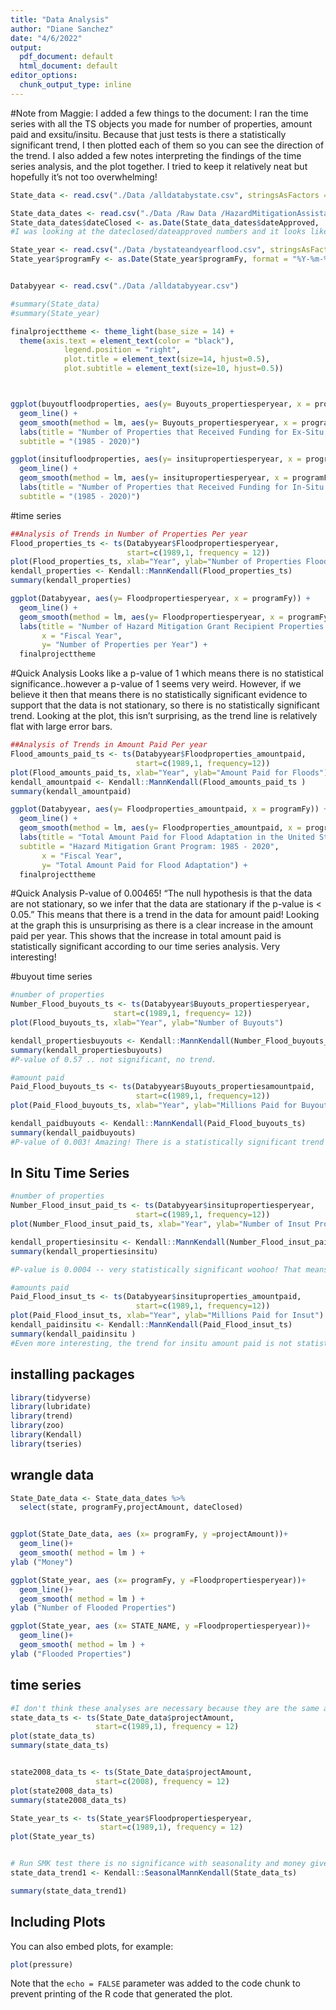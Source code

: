 ```yaml
---
title: "Data Analysis"
author: "Diane Sanchez"
date: "4/6/2022" 
output:
  pdf_document: default
  html_document: default
editor_options:
  chunk_output_type: inline
---
```

#Note from Maggie: 
I added a few things to the document: I ran the time series with all the TS objects you made for number of properties, amount paid and exsitu/insitu. Because that just tests is there a statistically significant trend, I then plotted each of them so you can see the direction of the trend. I also added a few notes interpreting the findings of the time series analysis, and the plot together. I tried to keep it relatively neat but hopefully it's not too overwhelming! 


```r
State_data <- read.csv("./Data /alldatabystate.csv", stringsAsFactors = TRUE)

State_data_dates <- read.csv("./Data /Raw Data /HazardMitigationAssistanceProjects.csv", stringsAsFactors = TRUE)
State_data_dates$dateClosed <- as.Date(State_data_dates$dateApproved,  format = "%Y-%m-%d")
#I was looking at the dateclosed/dateapproved numbers and it looks like a LOT of them say 1970 but then the programFy says all different years - I wonder which one is accurate?

State_year <- read.csv("./Data /bystateandyearflood.csv", stringsAsFactors = TRUE)
State_year$programFy <- as.Date(State_year$programFy, format = "%Y-%m-%d")


Databyyear <- read.csv("./Data /alldatabyyear.csv")

#summary(State_data)
#summary(State_year)

finalprojecttheme <- theme_light(base_size = 14) +
  theme(axis.text = element_text(color = "black"), 
            legend.position = "right",  
            plot.title = element_text(size=14, hjust=0.5), 
            plot.subtitle = element_text(size=10, hjust=0.5))



ggplot(buyoutfloodproperties, aes(y= Buyouts_propertiesperyear, x = programFy)) + 
  geom_line() +
  geom_smooth(method = lm, aes(y= Buyouts_propertiesperyear, x = programFy), color = "coral", show.legend = FALSE)+
  labs(title = "Number of Properties that Received Funding for Ex-Situ Adaptation to Flooding", 
  subtitle = "(1985 - 2020)")

ggplot(insitufloodproperties, aes(y= insitupropertiesperyear, x = programFy)) + 
  geom_line() +
  geom_smooth(method = lm, aes(y= insitupropertiesperyear, x = programFy), color = "coral", show.legend = FALSE)+
  labs(title = "Number of Properties that Received Funding for In-Situ Adaptation to Flooding", 
  subtitle = "(1985 - 2020)")
```




#time series 

```r
##Analysis of Trends in Number of Properties Per year
Flood_properties_ts <- ts(Databyyear$Floodpropertiesperyear, 
                          start=c(1989,1, frequency = 12))
plot(Flood_properties_ts, xlab="Year", ylab="Number of Properties Flooded")
kendall_properties <- Kendall::MannKendall(Flood_properties_ts)
summary(kendall_properties)

ggplot(Databyyear, aes(y= Floodpropertiesperyear, x = programFy)) + 
  geom_line() +
  geom_smooth(method = lm, aes(y= Floodpropertiesperyear, x = programFy), color = "coral", show.legend = FALSE)+
  labs(title = "Number of Hazard Mitigation Grant Recipient Properties 1985 - 2020", 
       x = "Fiscal Year", 
       y= "Number of Properties per Year") +
  finalprojecttheme
```
#Quick Analysis
Looks like a p-value of 1 which means there is no statistical significance..however a p-value of 1 seems very weird. However, if we believe it then that means there is no statistically significant evidence to support that the data is not stationary, so there is no statistically significant trend. Looking at the plot, this isn't surprising, as the trend line is relatively flat with large error bars.

```r
##Analysis of Trends in Amount Paid Per year
Flood_amounts_paid_ts <- ts(Databyyear$Floodproperties_amountpaid, 
                            start=c(1989,1, frequency=12))
plot(Flood_amounts_paid_ts, xlab="Year", ylab="Amount Paid for Floods")
kendall_amountpaid <- Kendall::MannKendall(Flood_amounts_paid_ts )
summary(kendall_amountpaid)

ggplot(Databyyear, aes(y= Floodproperties_amountpaid, x = programFy)) + 
  geom_line() +
  geom_smooth(method = lm, aes(y= Floodproperties_amountpaid, x = programFy), color = "coral", show.legend = FALSE)+
  labs(title = "Total Amount Paid for Flood Adaptation in the United States",
  subtitle = "Hazard Mitigation Grant Program: 1985 - 2020", 
       x = "Fiscal Year", 
       y= "Total Amount Paid for Flood Adaptation") +
  finalprojecttheme

```
#Quick Analysis
P-value of 0.00465! "The null hypothesis is that the data are not stationary, so we infer that the data are stationary if the p-value is < 0.05." This means that there is a trend in the data for amount paid! Looking at the graph this is unsurprising as there is a clear increase in the amount paid per year. This shows that the increase in total amount paid is statistically significant according to our time series analysis. Very interesting! 


#buyout time series 
```r
#number of properties 
Number_Flood_buyouts_ts <- ts(Databyyear$Buyouts_propertiesperyear, 
                       start=c(1989,1, frequency= 12))
plot(Flood_buyouts_ts, xlab="Year", ylab="Number of Buyouts")

kendall_propertiesbuyouts <- Kendall::MannKendall(Number_Flood_buyouts_ts)
summary(kendall_propertiesbuyouts)
#P-value of 0.57 .. not significant, no trend. 
```



```r
#amount paid 
Paid_Flood_buyouts_ts <- ts(Databyyear$Buyouts_propertiesamountpaid,
                            start=c(1989,1, frequency=12))
plot(Paid_Flood_buyouts_ts, xlab="Year", ylab="Millions Paid for Buyouts")

kendall_paidbuyouts <- Kendall::MannKendall(Paid_Flood_buyouts_ts)
summary(kendall_paidbuyouts)
#P-value of 0.003! Amazing! There is a statistically significant trend in the amount paid over time. 
```


## In Situ Time Series 
```r
#number of properties 
Number_Flood_insut_paid_ts <- ts(Databyyear$insitupropertiesperyear, 
                            start=c(1989,1, frequency=12))
plot(Number_Flood_insut_paid_ts, xlab="Year", ylab="Number of Insut Propertie")

kendall_propertiesinsitu <- Kendall::MannKendall(Number_Flood_insut_paid_ts )
summary(kendall_propertiesinsitu)

#P-value is 0.0004 -- very statistically significant woohoo! That means that, even though there is no trend in the other two 'number of properties' analysis, this one there is which is interesting! 

#amounts paid
Paid_Flood_insut_ts <- ts(Databyyear$insituproperties_amountpaid, 
                            start=c(1989,1, frequency=12))
plot(Paid_Flood_insut_ts, xlab="Year", ylab="Millions Paid for Insut")
kendall_paidinsitu <- Kendall::MannKendall(Paid_Flood_insut_ts)
summary(kendall_paidinsitu )
#Even more interesting, the trend for insitu amount paid is not statistically significant. hmm..
```


## installing packages 

```r
library(tidyverse)
library(lubridate)
library(trend)
library(zoo)
library(Kendall)
library(tseries)
```


## wrangle data 
```r
State_Date_data <- State_data_dates %>%
  select(state, programFy,projectAmount, dateClosed)


ggplot(State_Date_data, aes (x= programFy, y =projectAmount))+ 
  geom_line()+
  geom_smooth( method = lm ) +
ylab ("Money")

ggplot(State_year, aes (x= programFy, y =Floodpropertiesperyear))+ 
  geom_line()+
  geom_smooth( method = lm ) +
ylab ("Number of Flooded Properties")

ggplot(State_year, aes (x= STATE_NAME, y =Floodpropertiesperyear))+ 
  geom_line()+
  geom_smooth( method = lm ) +
ylab ("Flooded Properties")


```


## time series 

```r
#I don't think these analyses are necessary because they are the same as the earlier ones, because the same data is being used except from a dataset that also includes states? It just has more datapoints per year that would add up to the points from the other analysis. Although I like the idea of removing 2008 and seeing what happens! 
state_data_ts <- ts(State_Date_data$projectAmount,
                   start=c(1989,1), frequency = 12) 
plot(state_data_ts)
summary(state_data_ts)


state2008_data_ts <- ts(State_Date_data$projectAmount,
                   start=c(2008), frequency = 12) 
plot(state2008_data_ts)
summary(state2008_data_ts)

State_year_ts <- ts(State_year$Floodpropertiesperyear, 
                    start=c(1989,1), frequency = 12)
plot(State_year_ts)


# Run SMK test there is no significance with seasonality and money given --> There can't be seasonality in yearly data, I think that's specific to monthly/daily data, so 
state_data_trend1 <- Kendall::SeasonalMannKendall(State_data_ts)

summary(state_data_trend1)
```

## Including Plots

You can also embed plots, for example:

```r
plot(pressure)
```

Note that the `echo = FALSE` parameter was added to the code chunk to prevent printing of the R code that generated the plot.
